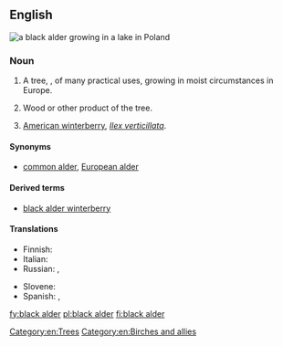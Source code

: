 ==English==
[[File:Alder in lake.jpg|thumb|a '''black alder''' growing in a lake in Poland]]
{{wikipedia|Alnus glutinosa}}
===Noun===
{{en-noun|head=[[black]] [[alder]]|~}}

# {{context|countable|uncountable|lang=en}} A tree, {{taxlink|Alnus glutinosa|species|noshow=1}}, of many practical uses, growing in moist circumstances in Europe.
# {{context|uncountable|lang=en}} Wood or other product of the tree.
# [[American winterberry]], ''[[Ilex verticillata]]''.

====Synonyms====
* [[common alder]], [[European alder]]

====Derived terms====
* [[black alder winterberry]]

====Translations====
{{trans-top|''Alnus glutinosa'' tree}}
* Finnish: {{t+|fi|tervaleppä}}
* Italian: {{t|it|ontano nero|m}}
* Russian: {{t|ru|ольха клейкая|f|sc=Cyrl|tr=ol'xá kléjkaja}}, {{t|ru|ольха чёрная|f|sc=Cyrl|tr=ol'xá čórnaja}}
{{trans-mid}}
* Slovene: {{t|sl|črna jelša}}
* Spanish: {{qualifier|Castilian Spanish}} {{t+|es|aliso|m}},  {{qualifier|Castilian Spanish}} {{t|es|alisos|m-p}}
{{trans-bottom}}
{{trans-top|wood or other product}}
{{trans-mid}}
{{trans-bottom}}
{{trans-see|American winterberry}}

[[Category:en:Trees]]
[[Category:en:Birches and allies]]
[[fy:black alder]]
[[pl:black alder]]
[[fi:black alder]]